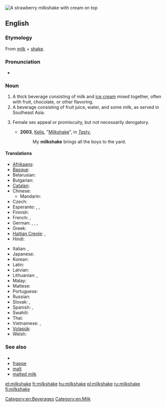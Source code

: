 [[Image:Strawberry milkshake.jpg|thumb|A strawberry milkshake with cream on top]]
{{also|milk-shake}}
==English==

===Etymology===
From [[milk]] + [[shake]].

===Pronunciation===
* {{audio|en-us-milkshake.ogg|Audio (US)}}

===Noun===
{{en-noun}}

# A thick beverage consisting of milk and [[ice cream]] mixed together, often with fruit, chocolate, or other flavoring.
# A beverage consisting of fruit juice, water, and some milk, as served in Southeast Asia.
# {{slang}} Female sex appeal or promiscuity, but not necessarily derogatory.
#* '''2003''', [[w:Kelis|Kelis]], "[[w:Milkshake (song)|Milkshake]]", in ''[[w:Tasty|Tasty]]'',
#*: My '''milkshake''' brings all the boys to the yard.

====Translations====
{{trans-top|milk and ice cream beverage}}
* [[Afrikaans]]: {{t|af|melkskommel}}
* [[Basque]]: {{t|eu|irabiaki}}
* Belarusian: {{t|be|малочны кактэйль|m|tr=maločny kaktejĺ|sc=Cyrl}}
* Bulgarian: {{t|bg|млечен шейк|m|tr=mlechen sheĭk|sc=Cyrl}}
* [[Catalan]]: {{t|ca|batut de llet|m}}
* Chinese:
** Mandarin: {{t-|cmn|奶昔|tr=nǎixī|sc=Hani}}
* Czech: {{t+|cs|koktejl|m}}
* Esperanto: {{t|eo|laktoskuaĵo}}, {{qualifier|alternate spelling}} {{t|eo|laktoskuajxo}}, {{qualifier|alternate spelling}} {{t|eo|laktoskuajho}}
* Finnish: {{t+|fi|pirtelö}}
* French: {{t+|fr|milk-shake|m}},  {{qualifier|Quebec}} {{t|fr|lait frappé|m}}
* German: {{t+|de|Milchmixgetränk|n}}, {{t|de|Milchmischgetränk|n}}, {{t|de|Milchmix|m}}, {{t|de|Milchshake|m}}
* Greek: {{t|el|μιλκσέικ|n|tr=milkséik}}
* [[Haitian Creole]]: {{tø|ht|milkchèyk}}, {{tø|ht|souke lèt}}
* Hindi: {{t|hi|खीर|f|tr=khīra|sc=Deva}}
{{trans-mid}}
* Italian: {{t-|it|frullato|m}},  {{t-|it|milkshake|m}}
* Japanese: {{t|ja|ミルクセーキ|tr=mirukusēki|sc=Jpan}}
* Korean: {{t-|ko|밀크셰이크|tr=milkeusyeikeu|sc=Hang}}
* Latin: {{t|la|redel|m}}
* Latvian: {{t|lv|kokteilis|m}}
* Lithuanian: {{t|lt|kokteilis|m}}, {{t|lt|pieno kokteilis|m}}
* Malay: {{t|ms|susu kocak}}
* Maltese: {{t|mt|ħalib tal-kulur|xs=Maltese}}
* Portuguese: {{t|pt|batida|f}}
* Russian: {{t|ru|молочный коктейль|m|sc=Cyrl|tr=molóčnyj koktéjl'}}
* Slovak: {{t-|sk|koktajl|m}}, {{t-|sk|koktejl|m}}
* Spanish: {{t-|es|batido|m}}, {{t-|es|licuado|m}}
* Swahili: {{t|sw|sharubati}}
* Thai: {{t|th|นมปั่น|tr=nohmbpan}}
* Vietnamese: {{t|vi|loại kem sưa}}, {{t|vi|trộn}}
* [[Volapük]]: {{t|vo|miligamigot}}
* Welsh: {{t|cy|ysgytlaeth|m|xs=Welsh}}
{{trans-bottom}}

===See also===
* {{pedialite}}
* [[frappe]]
* [[malt]]
* [[malted milk]]

[[Category:en:Beverages]]
[[Category:en:Milk]]

[[et:milkshake]]
[[fr:milkshake]]
[[hu:milkshake]]
[[pl:milkshake]]
[[ru:milkshake]]
[[fi:milkshake]]